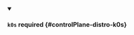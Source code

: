 


<details className="config-field" data-expandable="true" open>
<summary>

#### `k0s` <span className="config-field-required" data-required="false">required</span> <span className="config-field-type"></span> <span className="config-field-default"></span> <span className="config-field-enum"></span> {#controlPlane-distro-k0s}



</summary>

<PartialK0sreference />


</details>
